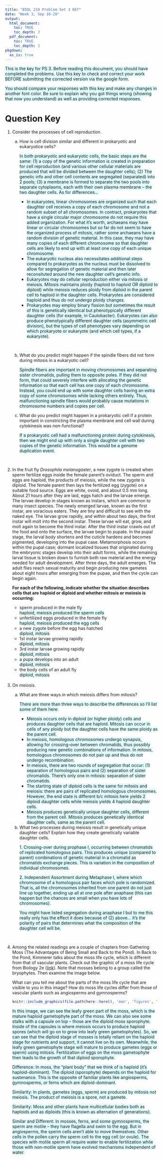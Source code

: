 ```yaml
---
title: "BIOL 210 Problem Set 3 KEY"
date: "Week 3, Sep 16-20"
output: 
  html_document:
    toc: TRUE
    toc_depth: 3
  pdf_document:
    toc: TRUE
    toc_depth: 3
pkgdown:
  as_is: true
---
```

<text style="background-color:lightcyan">This is the key for PS 3. Before reading this document, you should have completed the problems. Use this key to check and correct your work BEFORE submitting the corrected version via the google form.</text>

<text style="background-color:lightcyan">You should compare your responses with this key and make any changes in another font color. Be sure to explain why you got things wrong (showing that now you understand) as well as providing corrected responses.</text>


# Question Key

<ol>
<li>Consider the processes of cell reproduction.</li>
<ol type="a">
<li>How is cell division similar and different in prokaryotic and eukaryotice cells?</li>
<text style="background-color:lightcyan">
In both prokaryotic and eukaryotic cells, the basic steps are the same:
(1) a copy of the genetic information is created in preparation for cell reproduction
(and various other cellular materials are produced that will be divided between
the daughter cells); (2) The genetic info and other cell contents are segregated
(separated) into 2 pools; (3) a membrane is formed to separate the two pools into
separate cytoplasms, each with their own plasma membrane – the two daughter
cells. As for differences...</text>

<ul>
<li><text style="background-color:lightcyan"> In eukaryotes, linear chromosomes are organized such that each daughter cell receives a copy of each chromosome and not a random subset of all chromosomes. In contract, prokaryotes that have a single circular major chromosome do not require this added organization. For what it’s worth, archaeans may have linear or circular chromosomes but so far do not seem to have the organized process of mitosis, rather some archaeans have a random division of genetic material. In this case, they may have many copies of each different chromosome so that daughter cells are likely to end up with at least one copy of each unique chromosome.</text></li>

<li><text style="background-color:lightcyan"> The eukaryotic nucleus also necessitates additional steps compared to prokaryotes as the nucleus must be dissolved to allow for segregation of genetic material and then later reconsituted around the new daughter cell’s genetic info.</text></li>

<li><text style="background-color:lightcyan"> Eukaryotes may do cellular reproduction either via mitosis or meiosis. Mitosis maintains ploidy (haploid to haploid OR diploid to diploid) while meiosis reduces ploidy from diploid in the parent cell to haploid in the daughter cells. Prokaryotes are considered haploid and thus do not undergo ploidy changes.</text></li>

<li><text style="background-color:lightcyan"> Prokaryotes may employ binary fission but sometimes the result of this is genetically identical but phenotypically different daughter cells (for example, in Caulobacter). Eukaryotes can also produce phenotypically different daughter cells (asymmetric cell division), but the types of cell phenotypes vary depending on which prokaryote or eukaryote (and which cell types, if a eukaryote).</text></li></ul><br>

<li>What do you predict might happen if the spindle fibers did not form during mitosis in a eukaryotic cell?</li>

<text style="background-color:lightcyan">Spindle fibers are important in moving chromosomes and separating sister chromatids, pulling them to opposite poles. If they did not form, that could severely interfere with allocating the genetic information so that each cell has one copy of each chromosome. Instead, you could end up with some daughter cells having an extra copy of some chromosomes while lacking others entirely. Thus, malfunctioning spindle fibers would probably cause mutations in chromosome numbers and copies per cell.</text>


<li>What do you predict might happen in a prokaryotic cell if a protein important in constricting the plasma membrane and cell wall during cytokinesis was non-functional?</li>

<text style="background-color:lightcyan">If a prokaryotic cell had a malfunctioning protein during cytokinesis, then we might end up with only a single daughter cell with two copies of the genetic information. This would be a genome duplication event. </text>

</ol>
<br>

<li>In the fruit fly <i>Drosophila melanogaster</i>, a new zygote is created when sperm fertilize eggs inside the female parent’s oviduct. The sperm and eggs are haploid, the products of meiosis, while the new zygote is diploid. The female parent then lays the fertilized egg (zygote) on a suitable food source. Eggs are white, ovoid, and about 0.5 mm long. About 21 hours after they are laid, eggs hatch and the larvae emerge. The larvae develop in stages known as instars, which are common to many insect species. The newly emerged larvae, known as the first instar, are voracious eaters. They are tiny and difficult to see with the naked eye. The larvae grow rapidly, and within about two days, the first instar will molt into the second instar. These larvae will eat, grow, and molt again to become the third instar. After the third instar crawls out of the food and onto the surface, the larvae begin to pupate. In the pupal stage, the larval body shortens and the cuticle hardens and becomes pigmented, developing into the pupal case. Metamorphosis occurs within the pupal case; dormant localized tissues that originated during the embryonic stages develop into their adult forms, while the remaining larval tissue is broken down to furnish both raw material and the energy needed for adult development. After three days, the adult emerges. The adult flies reach sexual maturity and begin producing new gametes about eight hours after emerging from the pupae, and then the cycle can begin again.

<b>For each of the following, indicate whether the situation describes cells that are haploid or diploid and whether mitosis or meiosis is occurring:</b>

<ul>
<li>sperm produced in the male fly</li>
<text style="background-color:lightcyan">haploid, meiosis produced the sperm cells</text>
<li>unfertilized eggs produced in the female fly</li>
<text style="background-color:lightcyan">haploid, meiosis produced the egg cells</text>
<li>a new zygote before the egg has hatched</li>
<text style="background-color:lightcyan">diploid, mitosis</text>
<li>1st instar larvae growing rapidly</li>
<text style="background-color:lightcyan">diploid, mitosis</text>
<li>3rd instar larvae growing rapidly</li>
<text style="background-color:lightcyan">diploid, mitosis</text>
<li>a pupa develops into an adult</li>
<text style="background-color:lightcyan">diploid, mitosis</text>
<li>the body cells of an adult fly</li>
<text style="background-color:lightcyan">diploid, mitosis</text>
</ul><br>
<li>On meiosis.
</li>
<ol type="a">
<li>What are three ways in which meiosis differs from mitosis?</li>

<text style="background-color:lightcyan">There are more than three ways to describe the differences so I'll list some of them here:</text>

<ul><li><text style="background-color:lightcyan">Meiosis occurs only in diploid (or higher ploidy) cells and produces daughter cells that are haploid. Mitosis can occur in cells of any ploidy but the daughter cells have the same ploidy as the parent cell. </text></li>

<li><text style="background-color:lightcyan">In meiosis, homologous chromosomes undergo synapsis, allowing for crossing-over between chromatids, thus possibly producing new genetic combinations of information. In mitosis, homologous chromosomes do not pair up and thus do not undergo recombination. </text></li>

<li><text style="background-color:lightcyan">In meiosis, there are two rounds of segregation that occur: (1) separation of homologous pairs and (2) separation of sister chromatids. There’s only one in mitosis: separation of sister chromatids. </text></li>

<li><text style="background-color:lightcyan">The starting state of diploid cells is the same for mitosis and meiosis: there are pairs of replicated homologous chromosomes. However, the end state is different b/c mitosis here yields 2 diploid daughter cells while meiosis yields 4 haploid daughter cells. </text></li>

<li><text style="background-color:lightcyan">Meiosis produces genetically unique daughter cells, different from the parent cell. Mitosis produces genetically identical daughter cells, same as the parent cell. </text></li></ul>

<li>What two processes during meiosis result in genetically unique daughter cells? Explain how they create genetically variable daughter cells.</li>

<text style="background-color:lightcyan">1. Crossing-over during prophase I, occurring between chromatids of replicated homologous pairs. This produces unique (compared to parent) combinations of genetic material in a chromatid as chromatids exchange pieces. This is variation in the composition of individual chromosomes.</text>

<text style="background-color:lightcyan">2. Independent Assortment during Metaphase I, where which chromosome of a homologous pair faces which pole is randomized. That is, all the chromosomes inherited from one parent do not just line up together, ending up all at one pole after anaphase (this can happen but the chances are small when you have lots of chromosomes). </text>

<text style="background-color:lightcyan">You might have listed segregation during anaphase I but to me this really only has the effect it does because of (2) above... it’s the polarity of pairs that determines what the composition of the daughter cell will be. </text>

</ol>
<br>
<li>Among the related readings are a couple of chapters from Gathering Moss (The Advantages of Being Small and Back to the Pond). In Back to the Pond, Kimmerer talks about the moss life cycle, which is different from that of vascular plants. Check out the graphic of a moss life cycle from Biology 2e ([link](https://openstax.org/books/biology-2e/pages/25-3-bryophytes)). Note that mosses belong to a group called the bryophytes. Then examine the image below. 

What can you tell me about the parts of the moss life cycle that are visible to you in this image? How do moss life cycles differ from those of vascular plants such as angiosperms and gymnosperms? 
</li>

```r
knitr::include_graphics(file.path(here::here(), 'man', 'figures', 'moss2.png'), dpi = 100)
```

<text style="background-color:lightcyan">In this image, we can see the leafy green part of the moss, which is the mature haploid gametophyte part of the moss. We can also see some stalks with a capsule on top – those are the diploid moss sporophyte. Inside of the capsules is where meiosis occurs to produce haploid spores (which will go on to grow into leafy green gametophytes). So, we can see that the diploid stage of mosses is totally reliant on the haploid stage for nutrients and support, it cannot live on its own. Meanwhile, the leafy green gametophyte stage will mature to produce gametes (eggs or sperm) using mitosis. Fertilization of eggs on the moss gametophyte then leads to the growth of that diploid sporophyte. </text>

<text style="background-color:lightcyan">Difference: In moss, the “plant body” that we think of is haploid (it’s haploid-dominant). The diploid (sporophyte) depends on the haploid for sustenance. This is the opposite of familiar plants like angiosperms, gymnosperms, or ferns which are diploid-dominant. </text>

<text style="background-color:lightcyan">Similarity: In plants, gametes (eggs, sperm) are produced by mitosis not meiosis. The product of meiosis is a spore, not a gamete. </text>

<text style="background-color:lightcyan">Similarity: Moss and other plants have multicellular bodies both as haploids and as diploids (this is known as alternation of generations). </text>

<text style="background-color:lightcyan">Similar and Different: In mosses, ferns, and some gymnosperms, the sperm are motile – they have flagella and swim to the egg. But in angiosperms, the sperm cells aren’t able to move themselves. Other cells in the pollen carry the sperm cell to the egg cell (or ovule). The species with motile sperm all require water to enable fertilization while those with non-motile sperm have evolved mechanisms independent of water. </text>
</ol>